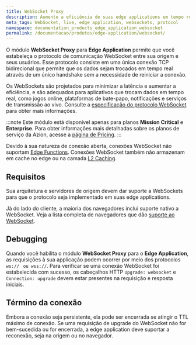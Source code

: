 ```yaml
---
title: WebSocket Proxy
description: Aumente a eficiência de suas edge applications em tempo real com o protocolo WebSocket para Azion Edge Application.
meta_tags: WebSocket, live, edge application, websockets, protocol
namespace: documentation_products_edge_application_websocket
permalink: /documentacao/produtos/edge-application/websocket/
---
```


O módulo **WebSocket Proxy** para **Edge Application** permite que você estabeleça o protocolo de comunicação WebSocket entre sua origem e seus usuários. Esse protocolo consiste em uma única conexão TCP bidirecional que permite que os dados sejam trocados em tempo real através de um único handshake sem a necessidade de reiniciar a conexão.

Os WebSockets são projetados para minimizar a latência e aumentar a eficiência, e são adequados para aplicativos que trocam dados em tempo real, como jogos online, plataformas de bate-papo, notificações e serviços de transmissão ao vivo. Consulte a [especificação do protocolo WebSocket](https://datatracker.ietf.org/doc/html/rfc6455) para obter mais informações.

:::note
Este módulo está disponível apenas para planos **Mission Critical** e **Enterprise**. Para obter informações mais detalhadas sobre os planos de serviço da Azion, acesse a [página de Pricing](https://www.azion.com/en/pricing/).
:::

Devido à sua natureza de conexão aberta, conexões WebSocket não suportam [Edge Functions](/pt-br/documentacao/produtos/edge-application/edge-functions/). Conexões WebSocket também não armazenam em cache no edge ou na camada [L2 Caching](/pt-br/documentacao/produtos/edge-application/l2-caching/).

## Requisitos

Sua arquitetura e servidores de origem devem dar suporte a WebSockets para que o protocolo seja implementado em suas edge applications.

Já do lado do cliente, a maioria dos navegadores inclui suporte nativo a WebSocket. Veja a lista completa de navegadores que dão [suporte ao WebSocket](https://caniuse.com/websockets).

## Debugging

Quando você habilita o módulo **WebSocket Proxy** para o **Edge Application**, as requisições à sua applicação podem ocorrer por meio dos protocolos `ws://` ` ou wss://`. Para verificar se uma conexão WebSocket foi estabelecida com sucesso, os cabeçalhos HTTP `Upgrade: websocket` e `Connection: upgrade` devem estar presentes na requisição e resposta iniciais.

## Término da conexão

Embora a conexão seja persistente, ela pode ser encerrada se atingir o TTL máximo de conexão. Se uma requisição de upgrade do WebSocket não for bem-sucedida ou for encerrada, a edge application deve suportar a reconexão, seja na origem ou no navegador.
